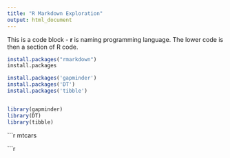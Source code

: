 ```yaml
---
title: "R Markdown Exploration"
output: html_document
---
```


This is a code block - __r__ is naming programming language. The lower code is then a section of R code. 

```r
install.packages("rmarkdown")
install.packages

install.packages('gapminder')
install.packages('DT')
install.packages('tibble')


library(gapminder)
library(DT)
library(tibble)
```




```r
mtcars

```r


